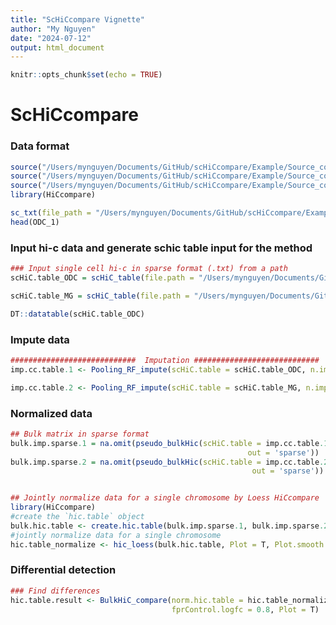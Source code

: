 ```yaml
---
title: "ScHiCcompare Vignette"
author: "My Nguyen"
date: "2024-07-12"
output: html_document
---
```


```r
knitr::opts_chunk$set(echo = TRUE)
```


# ScHiCcompare

### Data format

```r
source("/Users/mynguyen/Documents/GitHub/scHiCcompare/Example/Source_code/01_ScHicCompare_Functions.R")
source("/Users/mynguyen/Documents/GitHub/scHiCcompare/Example/Source_code/01_ScHicCompare_updatedFunctions.R")
source("/Users/mynguyen/Documents/GitHub/scHiCcompare/Example/Source_code/imputation_methods.R")
library(HiCcompare)
```

```r
sc_txt(file_path = "/Users/mynguyen/Documents/GitHub/scHiCcompare/Example/Data/ODC", cell = 'ODC', position_dataset = 1, type='txt')
head(ODC_1)
```

### Input hi-c data and generate schic table input for the method


```r
### Input single cell hi-c in sparse format (.txt) from a path
scHiC.table_ODC = scHiC_table(file.path = "/Users/mynguyen/Documents/GitHub/scHiCcompare/Example/Data/ODC", cell.type = 'ODC', position.dataset =  1:50, type='txt', select.chromosome = 'chr22')

scHiC.table_MG = scHiC_table(file.path = "/Users/mynguyen/Documents/GitHub/scHiCcompare/Example/Data/MG", cell.type = 'MG', position.dataset =  1:50, type='txt', select.chromosome = 'chr22')
```

```r
DT::datatable(scHiC.table_ODC)
```



### Impute data

```r
############################  Imputation ############################ 
imp.cc.table.1 <- Pooling_RF_impute(scHiC.table = scHiC.table_ODC, n.imputation = 10, outlier.rm = TRUE, main.Distances = 1:10000000, pool.style = 'progressive')

imp.cc.table.2 <- Pooling_RF_impute(scHiC.table = scHiC.table_MG, n.imputation = 10, outlier.rm = TRUE, main.Distances = 1:10000000, pool.style = 'progressive')
```


### Normalized data

```r
## Bulk matrix in sparse format
bulk.imp.sparse.1 = na.omit(pseudo_bulkHic(scHiC.table = imp.cc.table.1, 
                                                     out = 'sparse'))
bulk.imp.sparse.2 = na.omit(pseudo_bulkHic(scHiC.table = imp.cc.table.2,
                                                      out = 'sparse'))


## Jointly normalize data for a single chromosome by Loess HiCcompare
library(HiCcompare)
#create the `hic.table` object
bulk.hic.table <- create.hic.table(bulk.imp.sparse.1, bulk.imp.sparse.2, chr = 'chr22', scale = F)
#jointly normalize data for a single chromosome
hic.table_normalize <- hic_loess(bulk.hic.table, Plot = T, Plot.smooth = F)
```

### Differential detection

```r

### Find differences
hic.table.result <- BulkHiC_compare(norm.hic.table = hic.table_normalize, D.interval = 'full',
                                    fprControl.logfc = 0.8, Plot = T)
```


